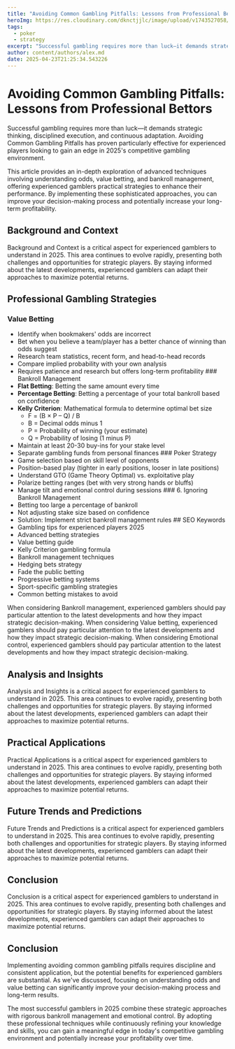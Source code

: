 ```yaml
---
title: "Avoiding Common Gambling Pitfalls: Lessons from Professional Bettors"
heroImg: https://res.cloudinary.com/dknctjjlc/image/upload/v1743527058/Blog/empty-office-chairs-meeting-room_xywvvb.webp
tags:
  - poker
  - strategy
excerpt: "Successful gambling requires more than luck—it demands strategic thinking, disciplined execution, and continuous adaptation. Avoiding Common Gambling Pitfalls has proven particularly effective for experienced players looking to gain an edge in 2025's competitive gambling environment."
author: content/authors/alex.md
date: 2025-04-23T21:25:34.543226
---
```


# Avoiding Common Gambling Pitfalls: Lessons from Professional Bettors

Successful gambling requires more than luck—it demands strategic thinking, disciplined execution, and continuous adaptation. Avoiding Common Gambling Pitfalls has proven particularly effective for experienced players looking to gain an edge in 2025's competitive gambling environment.

This article provides an in-depth exploration of advanced techniques involving understanding odds, value betting, and bankroll management, offering experienced gamblers practical strategies to enhance their performance. By implementing these sophisticated approaches, you can improve your decision-making process and potentially increase your long-term profitability.

## Background and Context

Background and Context is a critical aspect for experienced gamblers to understand in 2025. This area continues to evolve rapidly, presenting both challenges and opportunities for strategic players. By staying informed about the latest developments, experienced gamblers can adapt their approaches to maximize potential returns.

## Professional Gambling Strategies

### Value Betting
- Identify when bookmakers' odds are incorrect
- Bet when you believe a team/player has a better chance of winning than odds suggest
- Research team statistics, recent form, and head-to-head records
- Compare implied probability with your own analysis
- Requires patience and research but offers long-term profitability ### Bankroll Management
- **Flat Betting**: Betting the same amount every time
- **Percentage Betting**: Betting a percentage of your total bankroll based on confidence
- **Kelly Criterion**: Mathematical formula to determine optimal bet size
  - F = (B × P – Q) / B
  - B = Decimal odds minus 1
  - P = Probability of winning (your estimate)
  - Q = Probability of losing (1 minus P)
- Maintain at least 20-30 buy-ins for your stake level
- Separate gambling funds from personal finances ### Poker Strategy
- Game selection based on skill level of opponents
- Position-based play (tighter in early positions, looser in late positions)
- Understand GTO (Game Theory Optimal) vs. exploitative play
- Polarize betting ranges (bet with very strong hands or bluffs)
- Manage tilt and emotional control during sessions ### 6. Ignoring Bankroll Management
- Betting too large a percentage of bankroll
- Not adjusting stake size based on confidence
- Solution: Implement strict bankroll management rules ## SEO Keywords
- Gambling tips for experienced players 2025
- Advanced betting strategies
- Value betting guide
- Kelly Criterion gambling formula
- Bankroll management techniques
- Hedging bets strategy
- Fade the public betting
- Progressive betting systems
- Sport-specific gambling strategies
- Common betting mistakes to avoid


When considering Bankroll management, experienced gamblers should pay particular attention to the latest developments and how they impact strategic decision-making. When considering Value betting, experienced gamblers should pay particular attention to the latest developments and how they impact strategic decision-making. When considering Emotional control, experienced gamblers should pay particular attention to the latest developments and how they impact strategic decision-making. 

## Analysis and Insights

Analysis and Insights is a critical aspect for experienced gamblers to understand in 2025. This area continues to evolve rapidly, presenting both challenges and opportunities for strategic players. By staying informed about the latest developments, experienced gamblers can adapt their approaches to maximize potential returns.

## Practical Applications

Practical Applications is a critical aspect for experienced gamblers to understand in 2025. This area continues to evolve rapidly, presenting both challenges and opportunities for strategic players. By staying informed about the latest developments, experienced gamblers can adapt their approaches to maximize potential returns.

## Future Trends and Predictions

Future Trends and Predictions is a critical aspect for experienced gamblers to understand in 2025. This area continues to evolve rapidly, presenting both challenges and opportunities for strategic players. By staying informed about the latest developments, experienced gamblers can adapt their approaches to maximize potential returns.

## Conclusion

Conclusion is a critical aspect for experienced gamblers to understand in 2025. This area continues to evolve rapidly, presenting both challenges and opportunities for strategic players. By staying informed about the latest developments, experienced gamblers can adapt their approaches to maximize potential returns.

## Conclusion

Implementing avoiding common gambling pitfalls requires discipline and consistent application, but the potential benefits for experienced gamblers are substantial. As we've discussed, focusing on understanding odds and value betting can significantly improve your decision-making process and long-term results.

The most successful gamblers in 2025 combine these strategic approaches with rigorous bankroll management and emotional control. By adopting these professional techniques while continuously refining your knowledge and skills, you can gain a meaningful edge in today's competitive gambling environment and potentially increase your profitability over time.